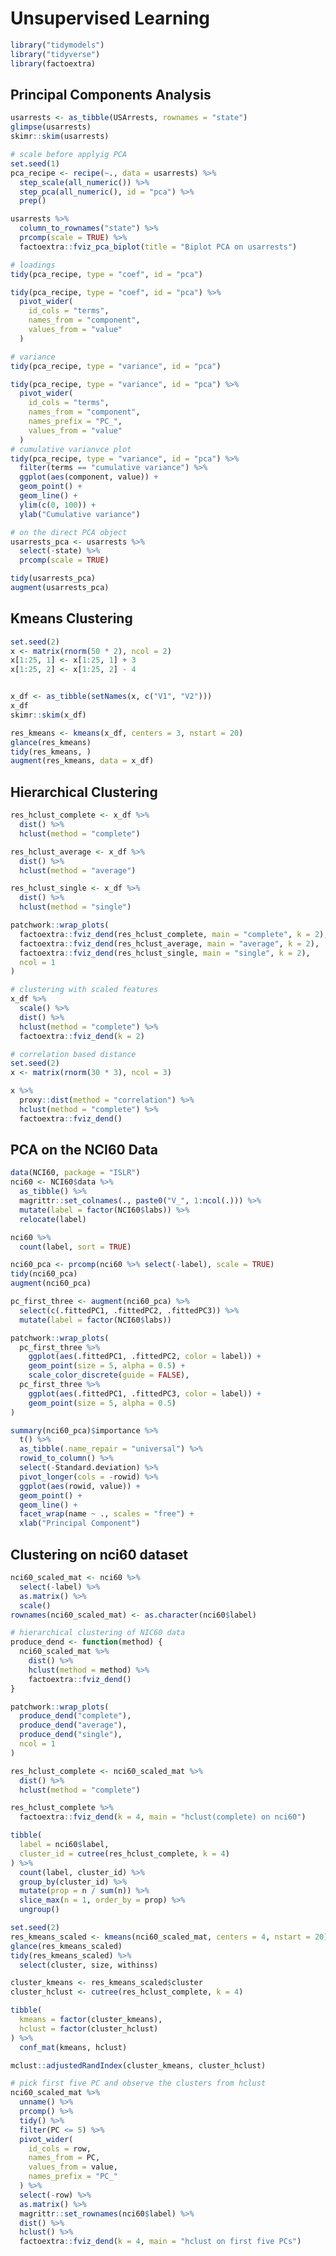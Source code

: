 # Unsupervised Learning

```r
library("tidymodels")
library("tidyverse")
library(factoextra)
```

## Principal Components Analysis

```r
usarrests <- as_tibble(USArrests, rownames = "state")
glimpse(usarrests)
skimr::skim(usarrests)
```

```r
# scale before applyig PCA
set.seed(1)
pca_recipe <- recipe(~., data = usarrests) %>%
  step_scale(all_numeric()) %>%
  step_pca(all_numeric(), id = "pca") %>%
  prep()

usarrests %>%
  column_to_rownames("state") %>%
  prcomp(scale = TRUE) %>%
  factoextra::fviz_pca_biplot(title = "Biplot PCA on usarrests")

# loadings
tidy(pca_recipe, type = "coef", id = "pca")

tidy(pca_recipe, type = "coef", id = "pca") %>%
  pivot_wider(
    id_cols = "terms",
    names_from = "component",
    values_from = "value"
  )

# variance
tidy(pca_recipe, type = "variance", id = "pca")

tidy(pca_recipe, type = "variance", id = "pca") %>%
  pivot_wider(
    id_cols = "terms",
    names_from = "component",
    names_prefix = "PC_",
    values_from = "value"
  )
# cumulative varianvce plot
tidy(pca_recipe, type = "variance", id = "pca") %>%
  filter(terms == "cumulative variance") %>%
  ggplot(aes(component, value)) +
  geom_point() +
  geom_line() +
  ylim(c(0, 100)) +
  ylab("Cumulative variance")
```


```r
# on the direct PCA object
usarrests_pca <- usarrests %>%
  select(-state) %>%
  prcomp(scale = TRUE)

tidy(usarrests_pca)
augment(usarrests_pca)
```

## Kmeans Clustering

```r
set.seed(2)
x <- matrix(rnorm(50 * 2), ncol = 2)
x[1:25, 1] <- x[1:25, 1] + 3
x[1:25, 2] <- x[1:25, 2] - 4


x_df <- as_tibble(setNames(x, c("V1", "V2")))
x_df
skimr::skim(x_df)
```

```r
res_kmeans <- kmeans(x_df, centers = 3, nstart = 20)
glance(res_kmeans)
tidy(res_kmeans, )
augment(res_kmeans, data = x_df)
```

## Hierarchical Clustering

```r
res_hclust_complete <- x_df %>%
  dist() %>%
  hclust(method = "complete")

res_hclust_average <- x_df %>%
  dist() %>%
  hclust(method = "average")

res_hclust_single <- x_df %>%
  dist() %>%
  hclust(method = "single")

patchwork::wrap_plots(
  factoextra::fviz_dend(res_hclust_complete, main = "complete", k = 2),
  factoextra::fviz_dend(res_hclust_average, main = "average", k = 2),
  factoextra::fviz_dend(res_hclust_single, main = "single", k = 2),
  ncol = 1
)
```

```r
# clustering with scaled features
x_df %>%
  scale() %>%
  dist() %>%
  hclust(method = "complete") %>%
  factoextra::fviz_dend(k = 2)

# correlation based distance
set.seed(2)
x <- matrix(rnorm(30 * 3), ncol = 3)

x %>%
  proxy::dist(method = "correlation") %>%
  hclust(method = "complete") %>%
  factoextra::fviz_dend()
```

## PCA on the NCI60 Data

```r
data(NCI60, package = "ISLR")
nci60 <- NCI60$data %>%
  as_tibble() %>%
  magrittr::set_colnames(., paste0("V_", 1:ncol(.))) %>%
  mutate(label = factor(NCI60$labs)) %>%
  relocate(label)

nci60 %>%
  count(label, sort = TRUE)

nci60_pca <- prcomp(nci60 %>% select(-label), scale = TRUE)
tidy(nci60_pca)
augment(nci60_pca)

pc_first_three <- augment(nci60_pca) %>%
  select(c(.fittedPC1, .fittedPC2, .fittedPC3)) %>%
  mutate(label = factor(NCI60$labs))

patchwork::wrap_plots(
  pc_first_three %>%
    ggplot(aes(.fittedPC1, .fittedPC2, color = label)) +
    geom_point(size = 5, alpha = 0.5) +
    scale_color_discrete(guide = FALSE),
  pc_first_three %>%
    ggplot(aes(.fittedPC1, .fittedPC3, color = label)) +
    geom_point(size = 5, alpha = 0.5)
)

summary(nci60_pca)$importance %>%
  t() %>%
  as_tibble(.name_repair = "universal") %>%
  rowid_to_column() %>%
  select(-Standard.deviation) %>%
  pivot_longer(cols = -rowid) %>%
  ggplot(aes(rowid, value)) +
  geom_point() +
  geom_line() +
  facet_wrap(name ~ ., scales = "free") +
  xlab("Principal Component")
```

## Clustering on nci60 dataset

```r
nci60_scaled_mat <- nci60 %>%
  select(-label) %>%
  as.matrix() %>%
  scale()
rownames(nci60_scaled_mat) <- as.character(nci60$label)

# hierarchical clustering of NIC60 data
produce_dend <- function(method) {
  nci60_scaled_mat %>%
    dist() %>%
    hclust(method = method) %>%
    factoextra::fviz_dend()
}

patchwork::wrap_plots(
  produce_dend("complete"),
  produce_dend("average"),
  produce_dend("single"),
  ncol = 1
)

res_hclust_complete <- nci60_scaled_mat %>%
  dist() %>%
  hclust(method = "complete")

res_hclust_complete %>%
  factoextra::fviz_dend(k = 4, main = "hclust(complete) on nci60")

tibble(
  label = nci60$label,
  cluster_id = cutree(res_hclust_complete, k = 4)
) %>%
  count(label, cluster_id) %>%
  group_by(cluster_id) %>%
  mutate(prop = n / sum(n)) %>%
  slice_max(n = 1, order_by = prop) %>%
  ungroup()

set.seed(2)
res_kmeans_scaled <- kmeans(nci60_scaled_mat, centers = 4, nstart = 20)
glance(res_kmeans_scaled)
tidy(res_kmeans_scaled) %>%
  select(cluster, size, withinss)

cluster_kmeans <- res_kmeans_scaled$cluster
cluster_hclust <- cutree(res_hclust_complete, k = 4)

tibble(
  kmeans = factor(cluster_kmeans),
  hclust = factor(cluster_hclust)
) %>%
  conf_mat(kmeans, hclust)

mclust::adjustedRandIndex(cluster_kmeans, cluster_hclust)

# pick first five PC and observe the clusters from hclust
nci60_scaled_mat %>%
  unname() %>%
  prcomp() %>%
  tidy() %>%
  filter(PC <= 5) %>%
  pivot_wider(
    id_cols = row,
    names_from = PC,
    values_from = value,
    names_prefix = "PC_"
  ) %>%
  select(-row) %>%
  as.matrix() %>%
  magrittr::set_rownames(nci60$label) %>%
  dist() %>%
  hclust() %>%
  factoextra::fviz_dend(k = 4, main = "hclust on first five PCs")
```

